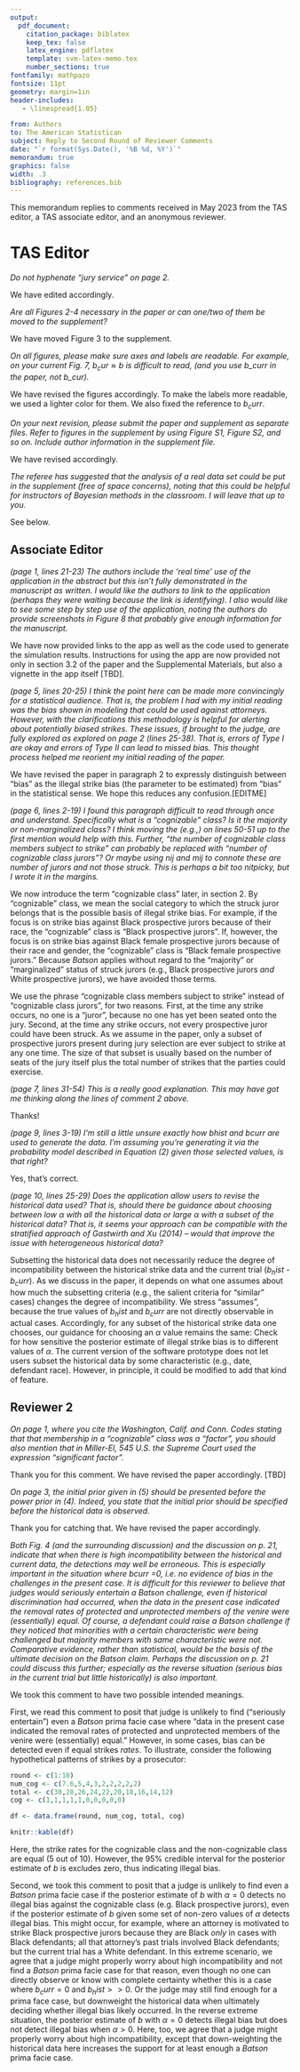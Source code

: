 ```yaml
---
output: 
  pdf_document:
    citation_package: biblatex
    keep_tex: false
    latex_engine: pdflatex
    template: svm-latex-memo.tex
    number_sections: true
fontfamily: mathpazo
fontsize: 11pt
geometry: margin=1in
header-includes:
   - \linespread{1.05}

from: Authors
to: The American Statistican
subject: Reply to Second Round of Reviewer Comments
date: "`r format(Sys.Date(), '%B %d, %Y')`"
memorandum: true
graphics: false
width: .3
bibliography: references.bib
---
```


This memorandum replies to comments received in May 2023 from the TAS editor, a TAS associate editor, and an anonymous reviewer.

# TAS Editor

_Do not hyphenate "jury service" on page 2._ 

We have edited accordingly.

_Are all Figures 2-4 necessary in the paper or can one/two of them be moved to the supplement?_

We have moved Figure 3 to the supplement.

_On all figures, please make sure axes and labels are readable. For example, on your current Fig. 7, $b_cur \approx b$ is difficult to read, (and you use b_curr in the paper, not b_cur)._

We have revised the figures accordingly.  To make the labels more readable, we used a lighter color for them.  We also fixed the reference to $b_curr$.

_On your next revision, please submit the paper and supplement as separate files. Refer to figures in the supplement by using Figure S1, Figure S2, and so on. Include author information in the supplement file._

We have revised accordingly.

_The referee has suggested that the analysis of a real data set could be put in the supplement (free of space concerns), noting that this could be helpful for instructors of Bayesian methods in the classroom. I will leave that up to you._

See below.

## Associate Editor

_(page 1, lines 21-23) The authors include the ‘real time’ use of the application in the abstract but this isn’t fully demonstrated in the manuscript as written. I would like the authors to link to the application (perhaps they were waiting because the link is identifying). I also would like to see some step by step use of the application, noting the authors do provide screenshots in Figure 8 that probably give enough information for the manuscript._

We have now provided links to the app as well as the code used to generate the simulation results. Instructions for using the app are now provided not only in section 3.2 of the paper and the Supplemental Materials, but also a vignette in the app itself [TBD]. 

_(page 5, lines 20-25) I think the point here can be made more convincingly for a statistical audience. That is, the problem I had with my initial reading was the bias shown in modeling that could be used against attorneys. However, with the clarifications this methodology is helpful for alerting about potentially biased strikes. These issues, if brought to the judge, are fully explored as explored on page 2 (lines 25-38). That is, errors of Type I are okay and errors of Type II can lead to missed bias. This thought process helped me reorient my initial reading of the paper._

We have revised the paper in paragraph 2 to expressly distinguish between "bias" as the illegal strike bias (the parameter to be estimated) from "bias" in the statistical sense.  We hope this reduces any confusion.[EDITME]

_(page 6, lines 2-19) I found this paragraph difficult to read through once and understand. Specifically what is a “cognizable” class? Is it the majority or non-marginalized class? I think moving the (e.g.,) on lines 50-51 up to the first mention would help with this. Further, “the number of cognizable class members subject to strike” can probably be replaced with “number of cognizable class jurors”? Or maybe using nij and mij to connote these are number of jurors and not those struck. This is perhaps a bit too nitpicky, but I wrote it in the margins._

We now introduce the term "cognizable class" later, in section 2. By "cognizable" class, we mean the social category to which the struck juror belongs that is the possible basis of illegal strike bias. For example, if the focus is on strike bias against Black prospective jurors because of their race, the "cognizable" class is "Black prospective jurors". If, however, the focus is on strike bias against Black female prospective jurors because of their race and gender, the "cognizable" class is "Black female prospective jurors."  Because _Batson_ applies without regard to the "majority" or "marginalized" status of struck jurors (e.g., Black prospective jurors _and_ White prospective jurors), we have avoided those terms.

We use the phrase "cognizable class members subject to strike" instead of "cognizable class jurors", for two reasons. First, at the time any strike occurs, no one is a "juror", because no one has yet been seated onto the jury. Second, at the time any strike occurs, not every prospective juror could have been struck. As we assume in the paper, only a subset of prospective jurors present during jury selection are ever subject to strike at any one time. The size of that subset is usually based on the number of seats of the jury itself plus the total number of strikes that the parties could exercise.

_(page 7, lines 31-54) This is a really good explanation. This may have got me thinking along the lines of comment 2 above._

Thanks!

_(page 9, lines 3-19) I’m still a little unsure exactly how bhist and bcurr are used to generate the data. I’m assuming you’re generating it via the probability model described in Equation (2) given those selected values, is that right?_

Yes, that's correct.

_(page 10, lines 25-29) Does the application allow users to revise the historical data used? That is, should there be guidance about choosing between low $\alpha$ with all the historical data or large α with a subset of the historical data? That is, it seems your approach can be compatible with the stratified approach of Gastwirth and Xu (2014) – would that improve the issue with heterogeneous historical data?_

Subsetting the historical data does not necessarily reduce the degree of incompatibility between the historical strike data and the current trial ($b_hist$ - $b_curr$). As we discuss in the paper, it depends on what one assumes about how much the subsetting criteria (e.g., the salient criteria for "similar" cases) changes the degree of incompatibility. We stress "assumes", because the true values of $b_hist$ and $b_curr$ are not directly observable in actual cases. Accordingly, for any subset of the historical strike data one chooses, our guidance for choosing an $\alpha$ value remains the same: Check for how sensitive the posterior estimate of illegal strike bias is to different values of $\alpha$. The current version of the software prototype does not let users subset the historical data by some characteristic (e.g., date, defendant race). However, in principle, it could be modified to add that kind of feature.

## Reviewer 2

_On page 1, where you cite the Washington, Calif. and Conn. Codes stating that that membership in a “cognizable” class was a “factor”, you should also mention that in Miller-El, 545 U.S. the Supreme Court used the expression “significant factor”._

Thank you for this comment.  We have revised the paper accordingly. [TBD]

_On page 3, the initial prior given in (5) should be presented before the power prior in (4). Indeed, you state that the initial prior should be specified before the historical data is observed._

Thank you for catching that. We have revised the paper accordingly.

_Both Fig. 4 (and the surrounding discussion) and the discussion on p. 21, indicate that when there is high incompatibility between the historical and current data, the detections may well be erroneous. This is especially important in the situation where bcurr =0, i.e. no evidence of bias in the challenges in the present case. It is difficult for this reviewer to believe that judges would seriously entertain a Batson challenge, even if historical discrimination had occurred, when the data in the present case indicated the removal rates of protected and unprotected members of the venire were (essentially) equal. Of course, a defendant could raise a Batson challenge if they noticed that minorities with a certain characteristic were being challenged but majority members with same characteristic were not. Comparative evidence, rather than statistical, would be the basis of the ultimate decision on the Batson claim. Perhaps the discussion on p. 21 could discuss this further; especially as the reverse situation (serious bias in the current trial but little historically) is also important._

We took this comment to have two possible intended meanings.

First, we read this comment to posit that judge is unlikely to find ("seriously entertain") even a _Batson_ prima facie case where "data in the present case indicated the removal rates of protected and unprotected members of the venire were (essentially) equal." However, in some cases, bias can be detected even if equal strikes _rates_.  To illustrate, consider the following hypothetical patterns of strikes by a prosecutor:

```r

round <- c(1:10)
num_cog <- c(7.6,5,4,3,2,2,2,2,2)
total <- c(30,28,26,24,22,20,18,16,14,12)
cog <- c(1,1,1,1,1,0,0,0,0,0)

df <- data.frame(round, num_cog, total, cog)

knitr::kable(df)


```


Here, the strike rates for the cognizable class and the non-cognizable class are equal (5 out of 10).  However, the 95% credible interval for the posterior estimate of $b$ is excludes zero, thus indicating illegal bias. 

Second, we took this comment to posit that a judge is unlikely to find even a _Batson_ prima facie case if the posterior estimate of $b$ with $\alpha = 0$ detects no illegal bias against the cognizable class (e.g. Black prospective jurors), even if the posterior estimate of $b$ given some set of non-zero values of $\alpha$ detects illegal bias.  This might occur, for example, where an attorney is motivated to strike Black prospective jurors because they are Black _only_ in cases with Black defendants; all that attorney's past trials involved Black defendants; but the current trial has a White defendant. In this extreme scenario, we agree that a judge might properly worry about high incompatibility and not find a _Batson_ prima facie case for that reason, even though no one can directly observe or know with complete certainty whether this is a case where $b_curr = 0$ and $b_hist >> 0$. Or the judge may still find enough for a prima face case, but downweight the historical data when ultimately deciding whether illegal bias likely occurred. In the reverse extreme situation, the posterior estimate of $b$ with $\alpha = 0$ detects illegal bias but does not detect illegal bias when $\alpha > 0$. Here, too, we agree that a judge might properly worry about high incompatibility, except that down-weighting the historical data here increases the support for at least enough a _Batson_ prima facie case.

